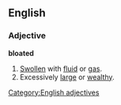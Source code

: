==English==

===Adjective===
'''bloated'''
# [[Swollen]] with [[fluid]] or [[gas]].
# Excessively [[large]] or [[wealthy]].

[[Category:English adjectives]]